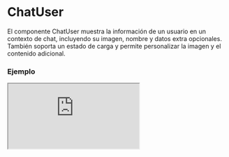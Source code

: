 
# ChatUser

El componente ChatUser muestra la información de un usuario en un contexto de chat, incluyendo su imagen, nombre y datos extra opcionales. También soporta un estado de carga y permite personalizar la imagen y el contenido adicional.

### Ejemplo

<Iframe src="https://fenextjs-component-storybook.vercel.app/iframe.html?args=&id=component-chat-user--index&viewMode=story" />

### Importacion

Para importar el componente ChatUser, se puede hacer desde fenextjs

```tsx copy
import { ChatUser } from "fenextjs";
```

### Parametros

| Parametro | Tipo | Requerido | Default | Descripcion |
| --------- | ---- | --------- | ------- | ----------- |
| name | string | no | undefined | El nombre del usuario que se mostrará en el componente. |
| img | Partial\<ImgProps\> | no | undefined | Propiedades de la imagen del usuario, incluyendo la URL o cualquier atributo de la imagen. |
| role | string | no | undefined | El rol del usuario, usado para aplicar clases CSS adicionales al componente. |
| loader | boolean | no | false | Indica si el componente está en estado de carga, mostrando placeholders en lugar del contenido real. |
| imgProps | Partial\<ImgProps\> | no | \{ imgIf404: FenextImgUserPlaceholder \} | Propiedades adicionales para el componente Img, permitiendo personalizar cómo se maneja la imagen del usuario. |
| extraData | ReactNode | no | undefined | Contenido adicional que se mostrará junto al nombre del usuario, como información adicional o etiquetas. |

### Storybook

Para ver el storybook del componente lo puede hacer con este [link](https://fenextjs-component-storybook.vercel.app/?path=/story/component-chat-user--index)

### Usos

- Usuario básico

```tsx copy
<ChatUser name="Juan Perez" role="admin" />
```

- Usuario con datos extra

```tsx copy
<ChatUser name="Maria" extraData={<span>Conectado</span>} />
```

- Usuario en estado de carga

```tsx copy
<ChatUser loader={true} />
```

